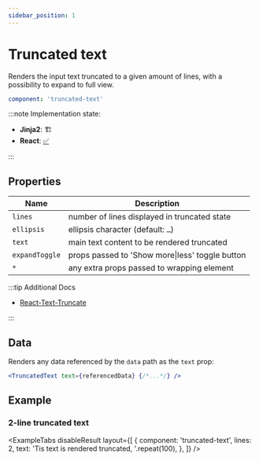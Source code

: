 ```yaml
---
sidebar_position: 1
---
```



# Truncated text

Renders the input text truncated to a given amount of lines, with a possibility to expand to full view.

```yaml
component: 'truncated-text'
```

:::note Implementation state:

- **Jinja2**: 🏗
- **React**: [✅](https://github.com/oarepo/react-generative-ui/blob/master/src/components/TruncatedText.tsx)

:::

## Properties

<!-- TODO: describe any properties accepted by an element -->

| Name           | Description                                     |
| -------------- | ----------------------------------------------- |
| `lines`        | number of lines displayed in truncated state    |
| `ellipsis`     | ellipsis character (default: `…`)               |
| `text`         | main text content to be rendered truncated      |
| `expandToggle` | props passed to 'Show more\|less' toggle button |
| `*`            | any extra props passed to wrapping element      |

:::tip Additional Docs

- [React-Text-Truncate](https://www.npmjs.com/package/react-text-truncate)

:::

## Data

Renders any data referenced by the `data` path as the `text` prop:

```jsx
<TruncatedText text={referencedData} {/*...*/} />
```

## Example

### 2-line truncated text

<ExampleTabs
  disableResult
  layout={[
    {
      component: 'truncated-text',
      lines: 2,
      text: 'Tis text is rendered truncated, '.repeat(100),
    },
  ]}
/>
